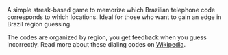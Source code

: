 
A simple streak-based game to memorize which Brazilian telephone code corresponds to which locations. Ideal for those who want to gain an edge in Brazil region guessing.

The codes are organized by region, you get feedback when you guess incorrectly. Read more about these dialing codes on [Wikipedia](https://en.wikipedia.org/wiki/List_of_dialling_codes_in_Brazil).

<PlayButton slug="brazil-dialing-codes" />
